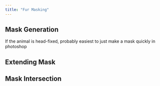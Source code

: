 ```yaml
---
title: "Fur Masking"
---
```


## Mask Generation

If the animal is head-fixed, probably easiest to just make a mask quickly in photoshop

## Extending Mask

## Mask Intersection
